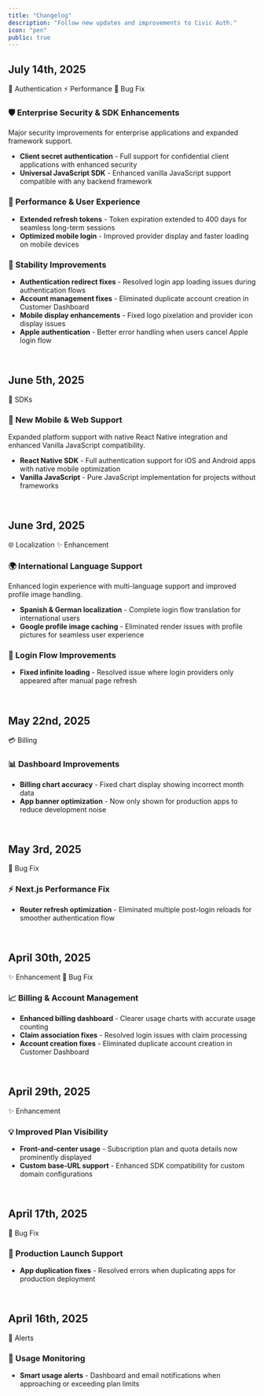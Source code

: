 ```yaml
---
title: "Changelog"
description: "Follow new updates and improvements to Civic Auth."
icon: "pen"
public: true
---
```


## July 14th, 2025

<div style={{ display: "flex", gap: "8px", marginBottom: "16px" }}>
  <span style={{ 
    backgroundColor: "#10B981", 
    color: "white", 
    padding: "4px 8px", 
    borderRadius: "4px", 
    fontSize: "12px",
    fontWeight: "500"
  }}>
    🔐 Authentication
  </span>
  <span style={{ 
    backgroundColor: "#8B5CF6", 
    color: "white", 
    padding: "4px 8px", 
    borderRadius: "4px", 
    fontSize: "12px",
    fontWeight: "500"
  }}>
    ⚡ Performance
  </span>
  <span style={{ 
    backgroundColor: "#EF4444", 
    color: "white", 
    padding: "4px 8px", 
    borderRadius: "4px", 
    fontSize: "12px",
    fontWeight: "500"
  }}>
    🐛 Bug Fix
  </span>
</div>

### 🛡️ Enterprise Security & SDK Enhancements

Major security improvements for enterprise applications and expanded framework support.

- **Client secret authentication** - Full support for confidential client applications with enhanced security
- **Universal JavaScript SDK** - Enhanced vanilla JavaScript support compatible with any backend framework

### 🚀 Performance & User Experience

- **Extended refresh tokens** - Token expiration extended to 400 days for seamless long-term sessions
- **Optimized mobile login** - Improved provider display and faster loading on mobile devices

### 🔧 Stability Improvements

- **Authentication redirect fixes** - Resolved login app loading issues during authentication flows
- **Account management fixes** - Eliminated duplicate account creation in Customer Dashboard
- **Mobile display enhancements** - Fixed logo pixelation and provider icon display issues
- **Apple authentication** - Better error handling when users cancel Apple login flow

<br />

## June 5th, 2025

<div style={{ display: "flex", gap: "8px", marginBottom: "16px" }}>
  <span style={{ 
    backgroundColor: "#10B981", 
    color: "white", 
    padding: "4px 8px", 
    borderRadius: "4px", 
    fontSize: "12px",
    fontWeight: "500"
  }}>
    🚀 SDKs
  </span>
</div>

### 📱 New Mobile & Web Support

Expanded platform support with native React Native integration and enhanced Vanilla JavaScript compatibility.

- **React Native SDK** - Full authentication support for iOS and Android apps with native mobile optimization
- **Vanilla JavaScript** - Pure JavaScript implementation for projects without frameworks

<br />

## June 3rd, 2025

<div style={{ display: "flex", gap: "8px", marginBottom: "16px" }}>
  <span style={{ 
    backgroundColor: "#8B5CF6", 
    color: "white", 
    padding: "4px 8px", 
    borderRadius: "4px", 
    fontSize: "12px",
    fontWeight: "500"
  }}>
    🌐 Localization
  </span>
  <span style={{ 
    backgroundColor: "#10B981", 
    color: "white", 
    padding: "4px 8px", 
    borderRadius: "4px", 
    fontSize: "12px",
    fontWeight: "500"
  }}>
    ✨ Enhancement
  </span>
</div>

### 🌍 International Language Support

Enhanced login experience with multi-language support and improved profile image handling.

- **Spanish & German localization** - Complete login flow translation for international users
- **Google profile image caching** - Eliminated render issues with profile pictures for seamless user experience

### 🔧 Login Flow Improvements

- **Fixed infinite loading** - Resolved issue where login providers only appeared after manual page refresh

<br />

## May 22nd, 2025

<div style={{ display: "flex", gap: "8px", marginBottom: "16px" }}>
  <span style={{ 
    backgroundColor: "#F59E0B", 
    color: "white", 
    padding: "4px 8px", 
    borderRadius: "4px", 
    fontSize: "12px",
    fontWeight: "500"
  }}>
    💳 Billing
  </span>
</div>

### 📊 Dashboard Improvements

- **Billing chart accuracy** - Fixed chart display showing incorrect month data
- **App banner optimization** - Now only shown for production apps to reduce development noise

<br />

## May 3rd, 2025

<div style={{ display: "flex", gap: "8px", marginBottom: "16px" }}>
  <span style={{ 
    backgroundColor: "#EF4444", 
    color: "white", 
    padding: "4px 8px", 
    borderRadius: "4px", 
    fontSize: "12px",
    fontWeight: "500"
  }}>
    🐛 Bug Fix
  </span>
</div>

### ⚡ Next.js Performance Fix

- **Router refresh optimization** - Eliminated multiple post-login reloads for smoother authentication flow

<br />

## April 30th, 2025

<div style={{ display: "flex", gap: "8px", marginBottom: "16px" }}>
  <span style={{ 
    backgroundColor: "#10B981", 
    color: "white", 
    padding: "4px 8px", 
    borderRadius: "4px", 
    fontSize: "12px",
    fontWeight: "500"
  }}>
    ✨ Enhancement
  </span>
  <span style={{ 
    backgroundColor: "#EF4444", 
    color: "white", 
    padding: "4px 8px", 
    borderRadius: "4px", 
    fontSize: "12px",
    fontWeight: "500"
  }}>
    🐛 Bug Fix
  </span>
</div>

### 📈 Billing & Account Management

- **Enhanced billing dashboard** - Clearer usage charts with accurate usage counting
- **Claim association fixes** - Resolved login issues with claim processing
- **Account creation fixes** - Eliminated duplicate account creation in Customer Dashboard

<br />

## April 29th, 2025

<div style={{ display: "flex", gap: "8px", marginBottom: "16px" }}>
  <span style={{ 
    backgroundColor: "#10B981", 
    color: "white", 
    padding: "4px 8px", 
    borderRadius: "4px", 
    fontSize: "12px",
    fontWeight: "500"
  }}>
    ✨ Enhancement
  </span>
</div>

### 💡 Improved Plan Visibility

- **Front-and-center usage** - Subscription plan and quota details now prominently displayed
- **Custom base-URL support** - Enhanced SDK compatibility for custom domain configurations

<br />

## April 17th, 2025

<div style={{ display: "flex", gap: "8px", marginBottom: "16px" }}>
  <span style={{ 
    backgroundColor: "#EF4444", 
    color: "white", 
    padding: "4px 8px", 
    borderRadius: "4px", 
    fontSize: "12px",
    fontWeight: "500"
  }}>
    🐛 Bug Fix
  </span>
</div>

### 🚀 Production Launch Support

- **App duplication fixes** - Resolved errors when duplicating apps for production deployment

<br />

## April 16th, 2025

<div style={{ display: "flex", gap: "8px", marginBottom: "16px" }}>
  <span style={{ 
    backgroundColor: "#3B82F6", 
    color: "white", 
    padding: "4px 8px", 
    borderRadius: "4px", 
    fontSize: "12px",
    fontWeight: "500"
  }}>
    🚨 Alerts
  </span>
</div>

### 📢 Usage Monitoring

- **Smart usage alerts** - Dashboard and email notifications when approaching or exceeding plan limits